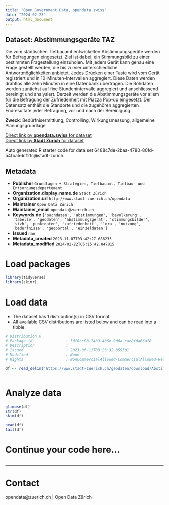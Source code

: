 ```yaml
---
title: "Open Government Data, opendata.swiss"
date: "2024-02-23"
output: html_document
---
```


## Dataset: Abstimmungsgeräte TAZ

Die vom städtischen Tiefbauamt entwickelten Abstimmungsgeräte werden für Befragungen eingesetzt. Ziel ist dabei, ein Stimmungsbild zu einer bestimmten Fragestellung einzuholen. Mit jedem Gerät kann genau eine Frage gestellt werden, die bis zu vier unterschiedliche Antwortmöglichkeiten anbietet. Jedes Drücken einer Taste wird vom Gerät registriert und in 10-Minuten-Intervallen aggregiert. Diese Daten werden drahtlos alle zehn Minuten in eine Datenbank übertragen. Die Rohdaten werden zunächst auf fixe Stundenintervalle aggregiert und anschliessend bereinigt und analysiert. Derzeit werden die Abstimmungsgeräte vor allem für die Befragung der Zufriedenheit mit Piazza Pop-up eingesetzt. Der Datensatz enthält die Standorte und die zugehören aggregierten Endresultate jeder Befragung, vor und nach der Bereinigung.

**Zweck**: Bedürfnisermittlung, Controlling, Wirkungsmessung, allgemeine Planungsgrundlage

[Direct link by **opendata.swiss** for dataset](https://opendata.swiss/de/dataset/abstimmungsgerate-taz)<br>
[Direct link by **Stadt Zürich** for dataset](https://data.stadt-zuerich.ch/dataset/geo_abstimmungsgeraete_taz)

Auto generated R starter code for data set 6488c7de-2baa-4780-80fd-54fba56cf2fc@stadt-zurich.

## Metadata

- **Publisher** `Grundlagen + Strategien, Tiefbauamt, Tiefbau- und Entsorgungsdepartement`
- **Organization.display_name.de** `Stadt Zürich`
- **Organization.url** `http://www.stadt-zuerich.ch/opendata`
- **Maintainer** `Open Data Zürich`
- **Maintainer_email** `opendata@zuerich.ch`
- **Keywords.de** `['sachdaten', 'abstimmungen', 'bevolkerung', 'tabelle', 'geodaten', 'abstimmungsgerat', 'stimmungsbilder', 'stzh', 'punktdaten', 'zufriedenheit', 'lora', 'nutzung', 'bedurfnisse', 'geoportal', 'einzeldaten']`
- **Issued** `nan`
- **Metadata_created** `2023-11-07T03:42:27.686235`
- **Metadata_modified** `2024-02-22T05:15:42.047815`


# Load packages

```r

library(tidyverse)
library(skimr)

```

# Load data

-   The dataset has 1 distribution(s) in CSV format.
-   All available CSV distributions are listed below and can be read into a tibble.

```r

# Distribution 0
# Package_id               : 3df8cc08-74b9-4b6e-9d6a-cac8fda66af0
# Description              : 
# Issued                   : 2023-06-11T03:23:32.859501
# Modified                 : None
# Rights                   : NonCommercialAllowed-CommercialAllowed-ReferenceNotRequired

df <- read_delim('https://www.stadt-zuerich.ch/geodaten/download/Abstimmungsgeraete_TAZ?format=10008')



```

# Analyze data

```r

glimpse(df)
str(df)
skim(df)

head(df)
tail(df)

```

# Continue your code here...

```r

```

------------------------------------------------------------------------

# Contact

opendata@zuerich.ch | Open Data Zürich
